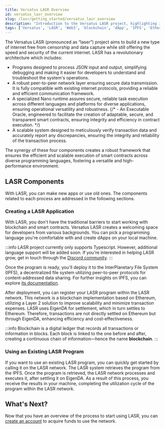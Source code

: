 ```yaml
---
title: Versatus LASR Overview
id: versatus_lasr_overview
slug: /lasr/getting_started/versatus_lasr_overview
description: "Introduction to the Versatus LASR project, highlighting its revolutionary architecture and components for building decentralized applications."
tags: ['Versatus', 'LASR', 'Web3', 'blockchain', 'dApp', 'IPFS', 'Ethereum', 'scalability']
---
```


The Versatus LASR (pronounced as “laser”) project aims to build a new type of internet free from censorship and data capture while still offering the speed and security of the current internet. LASR has a revolutionary architecture which includes:

- Programs designed to process JSON input and output, simplifying debugging and making it easier for developers to understand and troubleshoot the system's operations.
- A robust peer-to-peer network layer ensuring secure data transmission. It is fully compatible with existing internet protocols, providing a reliable and efficient communication framework.
- A specialized Nano runtime assures secure, reliable task execution across different languages and platforms for diverse applications, ensuring operational versatility and robustness.
{/* - An Executable Oracle, engineered to facilitate the creation of adaptable, secure, and transparent smart contracts, ensuring integrity and efficiency in contract execution. */}
- A scalable system designed to meticulously verify transaction data and accurately report any discrepancies, ensuring the integrity and reliability of the transaction process.

The synergy of these four components creates a robust framework that ensures the efficient and scalable execution of smart contracts across diverse programming languages, fostering a versatile and high-performance environment.

## LASR Components

With LASR, you can make new apps or use old ones. The components related to each process are addressed in the following sections.

### Creating a LASR Application

With LASR, you don't have the traditional barriers to start working with blockchain and smart contracts. Versatus LASR creates a welcoming space for developers from various backgrounds. You can pick a programming language you're comfortable with and create dApps on your local machine.

:::info
  LASR project currently only supports Typescript. However, additional language support will be added soon. If you're interested in helping LASR grow, get in touch through the [Discord community](https://discord.gg/versatus). 
:::

Once the program is ready, you'll deploy it to the InterPlanetary File System (IPFS), a decentralized file system utilizing peer-to-peer protocols for content-addressed data sharing. For further insights on IPFS, you can explore [its documentation](https://docs.ipfs.tech/). 

After deployment, you can register your LASR program within the LASR network. This network is a blockchain implementation based on Ethereum, utilizing a Layer 2 solution to improve scalability and minimize transaction expenses. LASR uses EigenDA for settlement, which in turn settles to Ethereum. Therefore, transactions are not directly settled on Ethereum but through EigenDA, enhancing efficiency and cost-effectiveness.

:::info
  Blockchain is a digital ledger that records all transactions or information in blocks. Each block is linked to the one before and after, creating a continuous chain of information—hence the name **blockchain**. 
:::

### Using an Existing LASR Program

If you want to use an existing LASR program, you can quickly get started by calling it on the LASR network. The LASR system retrieves the program from the IPFS. Once the program is retrieved, the LASR network processes and executes it, after settling it on EigenDA. As a result of this process, you receive the results in your machine, completing the utilization cycle of the program within the LASR network.

## What's Next?

Now that you have an overview of the process to start using LASR, you can [create an account](/lasr/getting_started/creating_an_account) to acquire funds to use the network.
